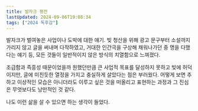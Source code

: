 ```yaml
---
title: 발자크 평전
lastUpdated: 2024-09-06T19:08:34
tags: ["2024 독후감"]
---
```



<Bookmark image="https://shopping-phinf.pstatic.net/main_3245625/32456253741.20231003084636.jpg" url="https://search.shopping.naver.com/book/catalog/32456253741" description="자기 시대 각계 각층의 다양한 인물들을 탁월하게 그려낸 프랑스 작가 발자크의 일생을 뛰어난 필치로 재구성해낸 발자크 평전. "/>

발자크가 벌여놓은 사업이나 도박에 대한 얘기. 빚 청산을 위해 광고 문구부터 소설까지 가리지 않고 글을 써내며 다작하였고, 거대한 인간극을 구상해 채워나가던 중 명을 다했다는 얘기 등, 모든 것들이 일반적이지 않은 방식의 치열함으로 느껴졌다.

조급함과 즉흥성 때문이었을까 원했던만큼 큰 사업적 목표를 달성하지 못하고 빚에 허덕이지만, 글에 미친듯한 열정을 가지고 충실하게 살았다는 점은 부러웠다. 어떻게 보면 추하고 이상적인 모습은 아니더라도 이루고 싶은 것을 떠올리고 표현하는 과정과 그 진심은 무엇보다도 낭만적인 것 같다. 

나도 이런 삶을 살 수 있으면 하는 생각이 들었다.
